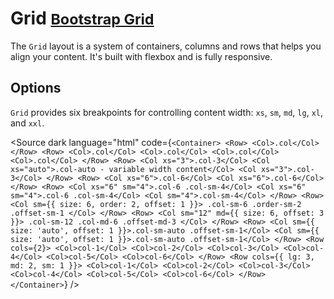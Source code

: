 
<Meta title="Layout/Grid" />

# Grid <small class="bootstrap-docs">[Bootstrap Grid](https://getbootstrap.com/docs/5.3/layout/grid/)</small>

The `Grid` layout is a system of containers, columns and rows that helps you align your content. It's built with flexbox and is fully responsive.

<Canvas withSource="none">
  <Story of={GridStories.Basic} />
</Canvas>

## Options

`Grid` provides six breakpoints for controlling content width: `xs`, `sm`, `md`, `lg`, `xl`, and `xxl`.

<Source
  dark
  language="html"
  code={`
<Container>
  <Row>
    <Col>.col</Col>
  </Row>
  <Row>
    <Col>.col</Col>
    <Col>.col</Col>
    <Col>.col</Col>
    <Col>.col</Col>
  </Row>
  <Row>
    <Col xs="3">.col-3</Col>
    <Col xs="auto">.col-auto - variable width content</Col>
    <Col xs="3">.col-3</Col>
  </Row>
  <Row>
    <Col xs="6">.col-6</Col>
    <Col xs="6">.col-6</Col>
  </Row>
  <Row>
    <Col xs="6" sm="4">.col-6 .col-sm-4</Col>
    <Col xs="6" sm="4">.col-6 .col-sm-4</Col>
    <Col sm="4">.col-sm-4</Col>
  </Row>
  <Row>
    <Col sm={{ size: 6, order: 2, offset: 1 }}>
      .col-sm-6 .order-sm-2 .offset-sm-1
    </Col>
  </Row>
  <Row>
    <Col sm="12" md={{ size: 6, offset: 3 }}>
      .col-sm-12 .col-md-6 .offset-md-3
    </Col>
  </Row>
  <Row>
    <Col sm={{ size: 'auto', offset: 1 }}>.col-sm-auto .offset-sm-1</Col>
    <Col sm={{ size: 'auto', offset: 1 }}>.col-sm-auto .offset-sm-1</Col>
  </Row>
  <Row cols={2}>
    <Col>col-1</Col>
    <Col>col-2</Col>
    <Col>col-3</Col>
    <Col>col-4</Col>
    <Col>col-5</Col>
    <Col>col-6</Col>
  </Row>
  <Row cols={{ lg: 3, md: 2, sm: 1 }}>
    <Col>col-1</Col>
    <Col>col-2</Col>
    <Col>col-3</Col>
    <Col>col-4</Col>
    <Col>col-5</Col>
    <Col>col-6</Col>
  </Row>
</Container>
`}
/>
